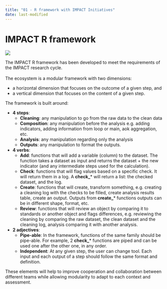 ```yaml
---
title: "01 - R framework with IMPACT Initiatives"
date: last-modified
---
```


# IMPACT R framework

![](config/images/rframwork.png)

The IMPACT R framework has been developed to meet the requirements of the IMPACT research cycle. <br/><br/> The ecosystem is a modular framework with two dimensions:

-   a horizontal dimension that focuses on the outcome of a given step, and
-   a vertical dimension that focuses on the content of a given step.

The framework is built around:

-   **4 steps**: 
    -   **Cleaning**: any manipulation to go from the raw data to the clean data
    -   **Composition**: any manipulation before the analysis e.g. adding indicators, adding information from loop or main, aok aggregation, etc.
    -   **Analysis**: any manipulation regarding only the analysis
    -   **Outputs**: any manipulation to format the outputs.
-   **4 verbs**: 
    -   **Add**: functions that will add a variable (column) to the dataset. The function takes a dataset as input and returns the dataset + the new indicator (and any intermediate steps used for the calculation).
    -   **Check**: functions that will flag values based on a specific check. It will return them in a log. A **check\_**\* will return a list: the checked dataset, and the log.
    -   **Create**: functions that will create, transform something, e.g. creating a cleaning log with the checks to be filled, create analysis results table, create an output. Outputs from **create\_**\* functions outputs can be in different shape, format, etc.
    -   **Review**: functions that will review an object by comparing it to standards or another object and flags differences, e.g. reviewing the cleaning by comparing the raw dataset, the clean dataset and the cleaning log, analysis comparing it with another analysis.
-   **2 adjectives**: 
    -   **Pipe-able**: In the framework, functions of the same family should be pipe-able. For example, 2 **check\_**\* functions are piped and can be used one after the other one, in any order.
    -   **Independent**: At any given step, the user can change tool. Each input and each output of a step should follow the same format and definition.

These elements will help to improve cooperation and collaboration between different teams while allowing modularity to adapt to each context and assessment.
